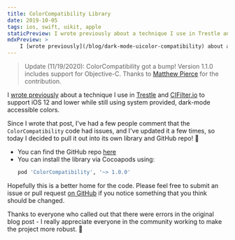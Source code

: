 ```yaml
---
title: ColorCompatibility Library
date: 2019-10-05
tags: ios, swift, uikit, apple
staticPreview: I wrote previously about a technique I use in Trestle and CIFilter.io to support iOS 12 and lower while still using system provided, dark-mode accessible colors...
mdxPreview: >
    I [wrote previously](/blog/dark-mode-uicolor-compatibility) about a technique I use in [Trestle](https://itunes.apple.com/us/app/trestle-the-new-sudoku/id1300230302?mt=8) and [CIFilter.io](https://itunes.apple.com/us/app/cifilter-io/id1457458557?mt=8) to support iOS 12 and lower while still using system provided, dark-mode accessible colors...
---
```

> Update (11/19/2020): ColorCompatibility got a bump! Version 1.1.0 includes support for Objective-C. Thanks to [Matthew Pierce](https://twitter.com/PierceMatthew) for the contribution.

I [wrote previously](/blog/dark-mode-uicolor-compatibility) about a technique I use in [Trestle](https://itunes.apple.com/us/app/trestle-the-new-sudoku/id1300230302?mt=8) and [CIFilter.io](https://itunes.apple.com/us/app/cifilter-io/id1457458557?mt=8) to support iOS 12 and lower while still using system provided, dark-mode accessible colors.

Since I wrote that post, I've had a few people comment that the `ColorCompatibility` code had issues, and I've updated it a few times, so today I decided to pull it out into its own library and GitHub repo! 🎉

- You can find the GitHub repo [here](https://github.com/noahsark769/ColorCompatibility)
- You can install the library via Cocoapods using:
    ```ruby
    pod 'ColorCompatibility', '~> 1.0.0'
    ```

Hopefully this is a better home for the code. Please feel free to submit an issue or pull request [on GitHub](https://github.com/noahsark769/ColorCompatibility) if you notice something that you think should be changed.

Thanks to everyone who called out that there were errors in the original blog post - I really appreciate everyone in the community working to make the project more robust. 💪
